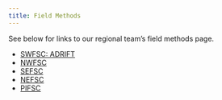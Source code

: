 ```yaml
---
title: Field Methods
---
```


See below for links to our regional team's field methods page.

* [SWFSC: ADRIFT](https://sael-swfsc.github.io/adrift-field-methods/)
\
* [NWFSC](https://noaa-nwfsc.github.io/NWFSC-PAM-Lab-Manual/content/FieldMethods.html)
\
* [SEFSC](https://sefsc.github.io/SEFSC-PAM-Lab-Manual/content/FieldMethods.html)
\
* [NEFSC](https://nefsc.github.io/NEFSC_PAB_lab_manual/content/FieldMethods/FieldMethods.html)
\
* [PIFSC](https://pifsc-protected-species-division.github.io/CRP_PAM_Manual/content/FieldMethods.html)
